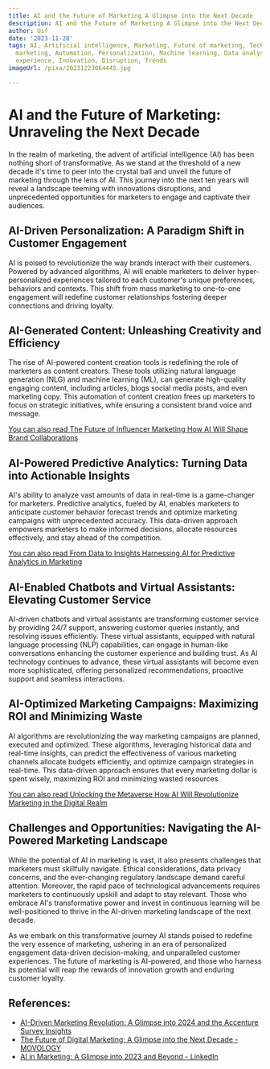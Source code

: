 ```yaml
---
title: AI and the Future of Marketing A Glimpse into the Next Decade
description: AI and the Future of Marketing A Glimpse into the Next Decade
author: Usf
date: '2023-11-28'
tags: AI, Artificial intelligence, Marketing, Future of marketing, Technology, Digital
  marketing, Automation, Personalization, Machine learning, Data analysis, Customer
  experience, Innovation, Disruption, Trends
imageUrl: /pixa/20231223064445.jpg

---
```

# AI and the Future of Marketing: Unraveling the  Next Decade

In the realm of marketing, the advent of  artificial intelligence  (AI)  has been nothing short of transformative. As  we stand at the threshold of a new  decade it's time to peer into the crystal ball and unveil the future of marketing through  the lens of AI. This journey into the  next ten years will reveal a landscape teeming  with innovations disruptions, and unprecedented opportunities for marketers to engage and captivate their audiences.

## AI-Driven Personalization: A Paradigm Shift in Customer Engagement

AI is poised to revolutionize the way  brands interact with their customers.  Powered  by advanced algorithms, AI will enable marketers to deliver  hyper-personalized experiences tailored to each customer's unique preferences,  behaviors  and contexts. This shift from  mass marketing to one-to-one engagement will redefine customer relationships fostering  deeper connections and driving  loyalty.

## AI-Generated Content: Unleashing Creativity and Efficiency

The rise of AI-powered content creation tools is  redefining the role of  marketers as content creators. These tools utilizing natural language generation (NLG) and machine learning  (ML), can generate high-quality engaging content, including articles, blogs social media posts, and even marketing copy. This automation of content creation frees up marketers to focus on strategic  initiatives, while ensuring a consistent  brand voice and  message.

[You can also read The  Future of Influencer Marketing How AI Will Shape Brand Collaborations](The%20Future%20of%20Influencer%20Marketing%20How%20AI%20Will%20Shape%20Brand%20Collaborations)


## AI-Powered Predictive Analytics: Turning Data into  Actionable Insights

AI's ability  to analyze vast amounts of data in real-time is a  game-changer for  marketers. Predictive analytics,  fueled by AI, enables marketers to anticipate customer behavior forecast trends and optimize marketing campaigns with unprecedented accuracy. This data-driven approach empowers marketers to make informed decisions, allocate resources effectively, and  stay ahead of the competition.

[You can also read From  Data to Insights  Harnessing AI for Predictive Analytics in Marketing](From%20Data%20to%20Insights%20Harnessing%20AI%20for%20Predictive%20Analytics%20in%20Marketing)


## AI-Enabled Chatbots and Virtual Assistants:  Elevating Customer Service

AI-driven chatbots and virtual  assistants are transforming customer  service by providing 24/7 support, answering customer queries instantly, and resolving issues efficiently. These virtual assistants,  equipped with natural language processing (NLP) capabilities, can engage in human-like conversations enhancing the customer experience and building trust. As AI technology continues to advance, these virtual assistants will become even more sophisticated, offering personalized  recommendations, proactive support and seamless interactions.

## AI-Optimized Marketing Campaigns: Maximizing ROI and Minimizing Waste

AI algorithms are revolutionizing the way marketing campaigns are planned,  executed and optimized. These algorithms, leveraging historical data and real-time insights, can predict the effectiveness of various marketing channels allocate budgets efficiently, and  optimize campaign strategies  in real-time. This data-driven approach ensures that every marketing dollar is spent wisely, maximizing ROI and minimizing wasted resources.

[You can also read Unlocking the  Metaverse How AI Will Revolutionize Marketing in the Digital Realm](Unlocking%20the%20Metaverse%20How%20AI%20Will%20Revolutionize%20Marketing%20in%20the%20Digital%20Realm)


## Challenges and  Opportunities: Navigating the AI-Powered Marketing Landscape

While the potential of AI in marketing is vast, it also presents challenges that marketers must skillfully navigate.  Ethical considerations, data privacy concerns,  and the ever-changing regulatory landscape  demand careful attention.  Moreover, the rapid  pace of technological advancements requires marketers to continuously upskill and  adapt to stay relevant. Those  who embrace AI's transformative power and invest in continuous learning will be well-positioned to  thrive in the AI-driven marketing landscape of the next decade.

As we embark on this transformative journey AI stands poised to redefine the very essence  of marketing, ushering in  an era of  personalized engagement data-driven decision-making, and unparalleled  customer experiences. The  future of marketing is AI-powered, and those who harness its potential will reap the rewards of innovation growth and enduring customer  loyalty.

## References:
- [AI-Driven Marketing Revolution: A Glimpse into 2024 and the Accenture Survey Insights](https://www.linkedin.com/pulse/ai-driven-marketing-revolution-glimpse-2024-accenture)
- [The Future of Digital Marketing: A Glimpse into the Next Decade - MOVOLOGY](https://movology.com/uncategorized/the-future-of-digital-marketing-a-glimpse-into-the-next-decade/)
- [AI in Marketing: A Glimpse into 2023 and Beyond - LinkedIn](https://www.linkedin.com/pulse/ai-marketing-glimpse-2023-beyond-aaron-thomas)
